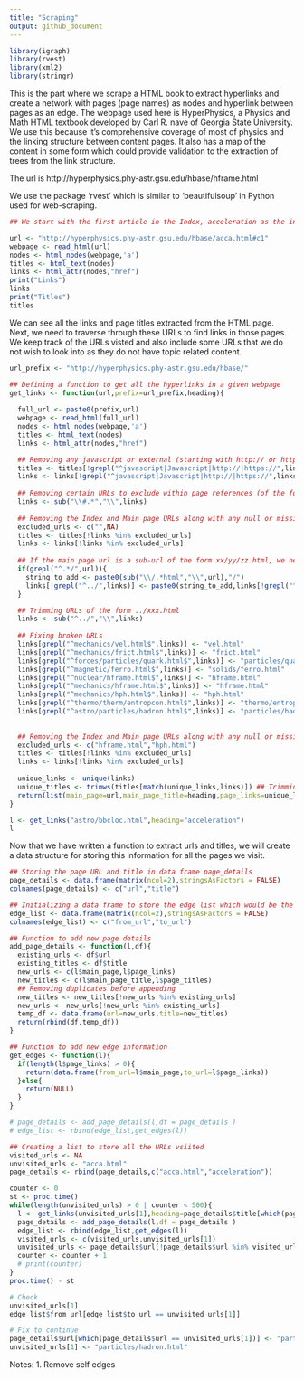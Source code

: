 ```yaml
---
title: "Scraping"
output: github_document
---
```


```r
library(igraph)
library(rvest)
library(xml2)
library(stringr)
```

This is the part where we scrape a HTML book to extract hyperlinks and create a network with pages (page names) as nodes and hyperlink between pages as an edge. The webpage used here is HyperPhysics, a Physics and Math HTML textbook developed by Carl R. nave of Georgia State University. We use this because it's comprehensive coverage of most of physics and the linking structure between content pages. It also has a map of the content in some form which could provide validation to the extraction of trees from the link structure.

The url is http://hyperphysics.phy-astr.gsu.edu/hbase/hframe.html

We use the package 'rvest' which is similar to 'beautifulsoup' in Python used for web-scraping. 

```r
## We start with the first article in the Index, acceleration as the index page itself is a hframe and we are unable to parse it for links. 

url <- "http://hyperphysics.phy-astr.gsu.edu/hbase/acca.html#c1"
webpage <- read_html(url)
nodes <- html_nodes(webpage,'a')
titles <- html_text(nodes)
links <- html_attr(nodes,"href")
print("Links")
links
print("Titles")
titles


```

We can see all the links and page titles extracted from the HTML page. Next, we need to traverse through these URLs to find links in those pages. We keep track of the URLs visted and also include some URLs that we do not wish to look into as they do not have topic related content.

```r
url_prefix <- "http://hyperphysics.phy-astr.gsu.edu/hbase/"

## Defining a function to get all the hyperlinks in a given webpage
get_links <- function(url,prefix=url_prefix,heading){
  
  full_url <- paste0(prefix,url)
  webpage <- read_html(full_url)
  nodes <- html_nodes(webpage,'a')
  titles <- html_text(nodes)
  links <- html_attr(nodes,"href")

  ## Removing any javascript or external (starting with http:// or https://) links
  titles <- titles[!grepl("^javascript|Javascript|http://|https://",links)]
  links <- links[!grepl("^javascript|Javascript|http://|https://",links)]
  
  ## Removing certain URLs to exclude within page references (of the form #xxxD)
  links <- sub("\\#.*","\\",links)
  
  ## Removing the Index and Main page URLs along with any null or missing cases
  excluded_urls <- c("",NA)
  titles <- titles[!links %in% excluded_urls]
  links <- links[!links %in% excluded_urls]
    
  ## If the main page url is a sub-url of the form xx/yy/zz.html, we need to prefix yy/ to results of the form    xx.html
  if(grepl("^.*/",url)){
    string_to_add <- paste0(sub("\\/.*html","\\",url),"/")
    links[!grepl("^../",links)] <- paste0(string_to_add,links[!grepl("^../",links)])
  }

  ## Trimming URLs of the form ../xxx.html
  links <- sub("^../","\\",links)
  
  ## Fixing broken URLs 
  links[grepl("^mechanics/vel.html$",links)] <- "vel.html"
  links[grepl("^mechanics/frict.html$",links)] <- "frict.html"
  links[grepl("^forces/particles/quark.html$",links)] <- "particles/quark.html"
  links[grepl("^magnetic/ferro.html$",links)] <- "solids/ferro.html"
  links[grepl("^nuclear/hframe.html$",links)] <- "hframe.html"
  links[grepl("^mechanics/hframe.html$",links)] <- "hframe.html"
  links[grepl("^mechanics/hph.html$",links)] <- "hph.html"
  links[grepl("^thermo/therm/entropcon.html$",links)] <- "thermo/entropcon.html"
  links[grepl("^astro/particles/hadron.html$",links)] <- "particles/hadron.html"
  
  
  ## Removing the Index and Main page URLs along with any null or missing cases
  excluded_urls <- c("hframe.html","hph.html")
  titles <- titles[!links %in% excluded_urls]
  links <- links[!links %in% excluded_urls]
  
  unique_links <- unique(links)
  unique_titles <- trimws(titles[match(unique_links,links)]) ## Trimming leading/trailing whitespace
  return(list(main_page=url,main_page_title=heading,page_links=unique_links,page_titles=unique_titles))
}

l <- get_links("astro/bbcloc.html",heading="acceleration")
l
```

Now that we have written a function to extract urls and titles, we will create a data structure for storing this information for all the pages we visit.

```r
## Storing the page URL and title in data frame page_details
page_details <- data.frame(matrix(ncol=2),stringsAsFactors = FALSE)
colnames(page_details) <- c("url","title")

## Initializing a data frame to store the edge list which would be the hyperlinks
edge_list <- data.frame(matrix(ncol=2),stringsAsFactors = FALSE)
colnames(edge_list) <- c("from_url","to_url")

## Function to add new page details
add_page_details <- function(l,df){
  existing_urls <- df$url
  existing_titles <- df$title
  new_urls <- c(l$main_page,l$page_links)
  new_titles <- c(l$main_page_title,l$page_titles)
  ## Removing duplicates before appending
  new_titles <- new_titles[!new_urls %in% existing_urls]
  new_urls <- new_urls[!new_urls %in% existing_urls]
  temp_df <- data.frame(url=new_urls,title=new_titles)
  return(rbind(df,temp_df))
}

## Function to add new edge information
get_edges <- function(l){
  if(length(l$page_links) > 0){
    return(data.frame(from_url=l$main_page,to_url=l$page_links))
  }else{
    return(NULL)
  }
}

# page_details <- add_page_details(l,df = page_details )
# edge_list <- rbind(edge_list,get_edges(l))
```

```r
## Creating a list to store all the URLs vsiited
visited_urls <- NA
unvisited_urls <- "acca.html"
page_details <- rbind(page_details,c("acca.html","acceleration"))

counter <- 0
st <- proc.time()
while(length(unvisited_urls) > 0 | counter < 500){
  l <- get_links(unvisited_urls[1],heading=page_details$title[which(page_details$url == unvisited_urls[1])])
  page_details <- add_page_details(l,df = page_details )
  edge_list <- rbind(edge_list,get_edges(l))
  visited_urls <- c(visited_urls,unvisited_urls[1])
  unvisited_urls <- page_details$url[!page_details$url %in% visited_urls]
  counter <- counter + 1
  # print(counter)
}
proc.time() - st

```

```r
# Check
unvisited_urls[1]
edge_list$from_url[edge_list$to_url == unvisited_urls[1]]

# Fix to continue
page_details$url[which(page_details$url == unvisited_urls[1])] <- "particles/hadron.html"
unvisited_urls[1] <- "particles/hadron.html"

```


Notes:
1. Remove self edges
